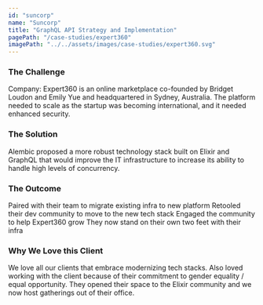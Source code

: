 ```yaml
---
id: "suncorp"
name: "Suncorp"
title: "GraphQL API Strategy and Implementation"
pagePath: "/case-studies/expert360"
imagePath: "../../assets/images/case-studies/expert360.svg"
---
```


### The Challenge 

Company: Expert360 is an online marketplace co-founded by Bridget Loudon and Emily Yue and headquartered in Sydney, Australia.
The platform needed to scale as the startup was becoming international, and it needed enhanced security.

### The Solution

Alembic proposed a more robust technology stack built on Elixir and GraphQL that would improve the IT infrastructure to increase its ability to handle high levels of concurrency.

### The Outcome

Paired with their team to migrate existing infra to new platform
Retooled their dev community to move to the new tech stack 
Engaged the community to help Expert360 grow
They now stand on their own two feet with their infra 

### Why We Love this Client

We love all our clients that embrace modernizing tech stacks. 
Also loved working with the client because of their commitment to gender equality / equal opportunity. 
They opened their space to the Elixir community and we now host gatherings out of their office.

